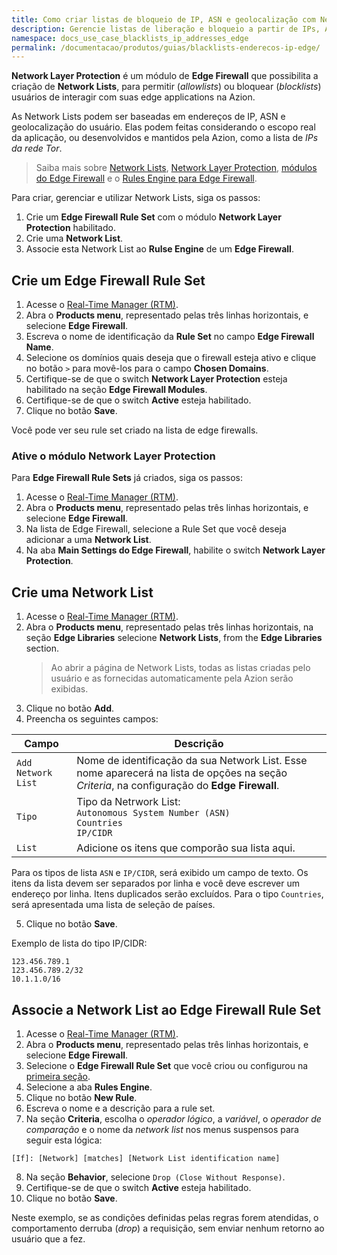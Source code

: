 ```yaml
---
title: Como criar listas de bloqueio de IP, ASN e geolocalização com Network Lists
description: Gerencie listas de liberação e bloqueio a partir de IPs, ASNs e geolocalizações dos usuários com Network Layer Protection e Network Lists.
namespace: docs_use_case_blacklists_ip_addresses_edge
permalink: /documentacao/produtos/guias/blacklists-enderecos-ip-edge/
---
```


**Network Layer Protection** é um módulo de **Edge Firewall** que possibilita a criação de **Network Lists**, para permitir (*allowlists*) ou bloquear (*blocklists*) usuários de interagir com suas edge applications na Azion.

As Network Lists podem ser baseadas em endereços de IP, ASN e geolocalização do usuário. Elas podem feitas considerando o escopo real da aplicação, ou desenvolvidos e mantidos pela Azion, como a lista de *IPs da rede Tor*.

> Saiba mais sobre [Network Lists](/pt-br/documentacao/produtos/edge-firewall/network-layer-protection/network-lists), [Network Layer Protection](/pt-br/documentacao/produtos/edge-firewall/network-layer-protection/), [módulos do Edge Firewall](/pt-br/documentacao/produtos/edge-firewall/) e o [Rules Engine para Edge Firewall](/pt-br/documentacao/produtos/edge-firewall/rules-engine/).

Para criar, gerenciar e utilizar Network Lists, siga os passos:

1. Crie um **Edge Firewall Rule Set** com o módulo **Network Layer Protection** habilitado.
2. Crie uma **Network List**.
3. Associe esta Network List ao **Rulse Engine** de um **Edge Firewall**.

## Crie um Edge Firewall Rule Set

1. Acesse o [Real-Time Manager (RTM)](https://manager.azion.com).
2. Abra o **Products menu**, representado pelas três linhas horizontais, e selecione **Edge Firewall**.
3. Escreva o nome de identificação da **Rule Set** no campo **Edge Firewall Name**.
4. Selecione os domínios quais deseja que o firewall esteja ativo e clique no botão `>` para movê-los para o campo **Chosen Domains**.
5. Certifique-se de que o switch **Network Layer Protection** esteja habilitado na seção **Edge Firewall Modules**.
6. Certifique-se de que o switch **Active** esteja habilitado.
7. Clique no botão **Save**.

Você pode ver seu rule set criado na lista de edge firewalls.

### Ative o módulo Network Layer Protection

Para **Edge Firewall Rule Sets** já criados, siga os passos:

1. Acesse o [Real-Time Manager (RTM)](https://manager.azion.com).
2. Abra o **Products menu**, representado pelas três linhas horizontais, e selecione **Edge Firewall**.
3. Na lista de Edge Firewall, selecione a Rule Set que você deseja adicionar a uma **Network List**.
4. Na aba **Main Settings do Edge Firewall**, habilite o switch **Network Layer Protection**.

## Crie uma Network List

1. Acesse o [Real-Time Manager (RTM)](https://manager.azion.com).
2. Abra o **Products menu**, representado pelas três linhas horizontais, na seção **Edge Libraries** selecione **Network Lists**, from the **Edge Libraries** section.
   > Ao abrir a página de Network Lists, todas as listas criadas pelo usuário e as fornecidas automaticamente pela Azion serão exibidas.
3. Clique no botão **Add**.
4. Preencha os seguintes campos:

| Campo | Descrição |
|--------------------|----------------------------------------------------------------------------------------------------------------------------------------------------------------------------|
| `Add Network List` | Nome de identificação da sua Network List. Esse nome aparecerá na lista de opções na seção *Criteria*, na configuração do **Edge Firewall**. |
| `Tipo` | Tipo da Netrwork List: <br />  `Autonomous System Number (ASN)` <br /> `Countries` <br />  `IP/CIDR` |
| `List` | Adicione os itens que comporão sua lista aqui. |

Para os tipos de lista `ASN` e `IP/CIDR`, será exibido um campo de texto. Os itens da lista devem ser separados por linha e você deve escrever um endereço por linha. Itens duplicados serão excluídos. Para o tipo `Countries`, será apresentada uma lista de seleção de países.

5. Clique no botão **Save**.

Exemplo de lista do tipo IP/CIDR:

```
123.456.789.1
123.456.789.2/32
10.1.1.0/16
```

## Associe a Network List ao Edge Firewall Rule Set

1. Acesse o [Real-Time Manager (RTM)](https://manager.azion.com).
2. Abra o **Products menu**, representado pelas três linhas horizontais, e selecione **Edge Firewall**.
3. Selecione o **Edge Firewall Rule Set** que você criou ou configurou na [primeira seção](#crie-um-edge-firewall-rule-set).
4. Selecione a aba **Rules Engine**.
5. Clique no botão **New Rule**.
6. Escreva o nome e a descrição para a rule set.
7. Na seção **Criteria**, escolha o *operador lógico*, a *variável*, o *operador de comparação* e o nome da *network list* nos menus suspensos para seguir esta lógica:

```
[If]: [Network] [matches] [Network List identification name]
```

8. Na seção **Behavior**, selecione `Drop (Close Without Response)`.
9. Certifique-se de que o switch **Active** esteja habilitado.
10. Clique no botão **Save**.

Neste exemplo, se as condições definidas pelas regras forem atendidas, o comportamento derruba (*drop*) a requisição, sem enviar nenhum retorno ao usuário que a fez.

